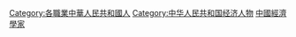 [[Category:各職業中華人民共和國人|Category:各職業中華人民共和國人]]
[[Category:中华人民共和国经济人物|Category:中华人民共和国经济人物]]
[[Category:中國經濟學家|]]